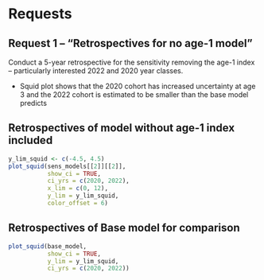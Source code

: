 # Requests

## Request 1 -- "Retrospectives for no age-1 model"

Conduct a 5-year retrospective for the sensitivity removing the age-1 index
– particularly interested 2022 and 2020 year classes.

* Squid plot shows that the 2020 cohort has increased uncertainty at age 3
and the 2022 cohort is estimated to be smaller than the base model predicts

## Retrospectives of model without age-1 index included
```r

y_lim_squid <- c(-4.5, 4.5)
plot_squid(sens_models[[2]][[2]],
           show_ci = TRUE,
           ci_yrs = c(2020, 2022),
           x_lim = c(0, 12),
           y_lim = y_lim_squid,
           color_offset = 6)
```

## Retrospectives of Base model for comparison

```r

plot_squid(base_model,
           show_ci = TRUE,
           y_lim = y_lim_squid,
           ci_yrs = c(2020, 2022))
```

